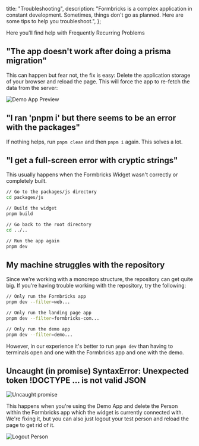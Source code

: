 

  title: "Troubleshooting",
  description:
    "Formbricks is a complex application in constant development. Sometimes, things don't go as planned. Here are some tips to help you troubleshoot.",
};

Here you'll find help with Frequently Recurring Problems

## "The app doesn't work after doing a prisma migration"

This can happen but fear not, the fix is easy: Delete the application storage of your browser and reload the page. This will force the app to re-fetch the data from the server:

<Image src={ClearAppData} alt="Demo App Preview" quality="100" className="rounded-lg" />

## "I ran 'pnpm i' but there seems to be an error with the packages"

If nothing helps, run `pnpm clean` and then `pnpm i` again. This solves a lot.

## "I get a full-screen error with cryptic strings"

This usually happens when the Formbricks Widget wasn't correctly or completely built.

```bash
// Go to the packages/js directory
cd packages/js

// Build the widget
pnpm build

// Go back to the root directory
cd ../..

// Run the app again
pnpm dev
```

## My machine struggles with the repository

Since we're working with a monorepo structure, the repository can get quite big. If you're having trouble working with the repository, try the following:

```bash
// Only run the Formbricks app
pnpm dev --filter=web...

// Only run the landing page app
pnpm dev --filter=formbricks-com...

// Only run the demo app
pnpm dev --filter=demo...
```

However, in our experience it's better to run `pnpm dev` than having to terminals open and one with the Formbricks app and one with the demo.

## Uncaught (in promise) SyntaxError: Unexpected token !DOCTYPE ... is not valid JSON

<Image src={UncaughtPromise} alt="Uncaught promise" quality="100" className="rounded-lg" />

This happens when you're using the Demo App and delete the Person within the Formbricks app which the widget is currently connected with. We're fixing it, but you can also just logout your test person and reload the page to get rid of it.

<Image src={Logout} alt="Logout Person" quality="100" className="rounded-lg" />

